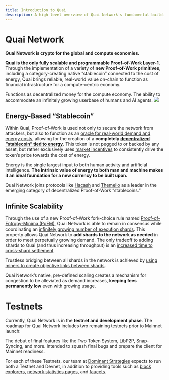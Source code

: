 ```yaml
---
title: Introduction to Quai
description: A high level overview of Quai Network's fundamental building blocks.
---
```


# Quai Network

**Quai Network is crypto for the global and compute economies.**

**Quai is the only fully scalable and programmable Proof-of-Work Layer-1.** Through the implementation of a variety of **new Proof-of-Work primitives**, including a category-creating native “stablecoin” connected to the cost of energy, Quai brings reliable, real-world value on-chain to function as financial infrastructure for a compute-centric economy.

<CardGroup cols={1}>
	<Card
		title='Energy-Based “Stablecoin”'
		icon='coin'
		href='/learn/introduction#energy-based-stablecoin'
	>
		Functions as decentralized money for the compute economy.
	</Card>
	<Card
		title='Infinite Scalability'
		icon='arrow-up-right-dots'
		href='/learn/introduction#infinite-scalability'
	>
		The ability to accommodate an infinitely growing userbase of humans and AI agents.
	</Card>
</CardGroup>

<Frame>
	<img src='/images/HierarchicalStructure.jpg' />
</Frame>

## Energy-Based “Stablecoin”

Within Quai, Proof-of-Work is used not only to secure the network from attackers, but also to function as an [oracle for real-world demand and energy costs](/learn/tokenomics/token-dynamics/token-dynamics), allowing for the creation of a **completely [decentralized “stablecoin” tied to energy](/learn/tokenomics/tokenomics-overview/qi/qi)**. This token is not pegged to or backed by any asset, but rather exclusively uses [market incentives](/learn/tokenomics/token-dynamics/token-dynamics) to consistently drive the token’s price towards the cost of energy.

Energy is the single largest input to both human activity and artificial intelligence. **The intrinsic value of energy to both man and machine makes it an ideal foundation for a new currency to be built upon.**

Quai Network joins protocols like [Hacash](https://hacash.money/) and [Themelio](https://docs.themelio.org/whitepapers/melmint-v2/) as a leader in the emerging category of decentralized Proof-of-Work “stablecoins.”

## Infinite Scalability

Through the use of a new Proof-of-Work fork-choice rule named [Proof-of-Entropy-Minima (PoEM)](/learn/advanced-introduction/poem/poem), Quai Network is able to remain in consensus while coordinating an [infinitely growing number of execution shards](/learn/advanced-introduction/poem/infinite-execution-shards/infinite-execution-shards). This property allows Quai Network to **add shards to the network as needed** in order to meet perpetually growing demand. The only tradeoff to adding shards to Quai (and thus increasing throughput) is an [increased time to cross-shard settlement](/learn/advanced-introduction/poem/infinite-execution-shards/dynamic-shardingx).

Trustless bridging between all shards in the network is achieved by [using miners to create objective links between shards](/learn/advanced-introduction/merged-mining/coincident-blocksx).

Quai Network’s native, pre-defined scaling creates a mechanism for congestion to be alleviated as demand increases, **keeping fees permanently low** even with growing usage.

# Testnets

Currently, Quai Network is in the **testnet and development phase**. The roadmap for Quai Network includes two remaining testnets prior to Mainnet launch:

<CardGroup>
	<Card
		title='Golden Age Testnet'
		icon='pickaxe'
	>
		The debut of final features like the Two Token System, LibP2P, Snap-Syncing, and more.
	</Card>
	<Card
		title='Silicon Age Testnet'
		icon='microchip'
	>
		Intended to squash final bugs and prepare the client for Mainnet readiness.
	</Card>
</CardGroup>

For each of these Testnets, our team at [Dominant Strategies](https://dominantstrategies.io) expects to run both a Testnet and Devnet, in addition to providing tools such as [block explorers](/participate/use-quai/block-explorers), [network statistics pages](https://stats.quai.network), and [faucets](/participate/use-quai/testnet-faucet).
